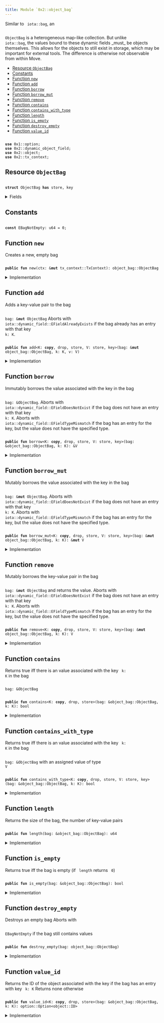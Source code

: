 ```yaml
---
title: Module `0x2::object_bag`
---
```


Similar to <code>
iota::bag</code>, an <code>
<Link href="object_bag#0x2_object_bag_ObjectBag">ObjectBag</Link></code> is a heterogeneous map-like collection. But unlike
<code>
iota::bag</code>, the values bound to these dynamic fields _must_ be objects themselves. This allows
for the objects to still exist in storage, which may be important for external tools.
The difference is otherwise not observable from within Move.


-  [Resource `ObjectBag`](#0x2_object_bag_ObjectBag)
-  [Constants](#@Constants_0)
-  [Function `new`](#0x2_object_bag_new)
-  [Function `add`](#0x2_object_bag_add)
-  [Function `borrow`](#0x2_object_bag_borrow)
-  [Function `borrow_mut`](#0x2_object_bag_borrow_mut)
-  [Function `remove`](#0x2_object_bag_remove)
-  [Function `contains`](#0x2_object_bag_contains)
-  [Function `contains_with_type`](#0x2_object_bag_contains_with_type)
-  [Function `length`](#0x2_object_bag_length)
-  [Function `is_empty`](#0x2_object_bag_is_empty)
-  [Function `destroy_empty`](#0x2_object_bag_destroy_empty)
-  [Function `value_id`](#0x2_object_bag_value_id)


<pre><code>
<b>use</b> <Link href="../move-stdlib/option#0x1_option">0x1::option</Link>;
<b>use</b> <Link href="dynamic_object_field#0x2_dynamic_object_field">0x2::dynamic_object_field</Link>;
<b>use</b> <Link href="object#0x2_object">0x2::object</Link>;
<b>use</b> <Link href="tx_context#0x2_tx_context">0x2::tx_context</Link>;
</code></pre>



<Link id="0x2_object_bag_ObjectBag"></Link>

## Resource `ObjectBag`



<pre><code>
<b>struct</b> <Link href="object_bag#0x2_object_bag_ObjectBag">ObjectBag</Link> <b>has</b> store, key
</code></pre>



<details>
<summary>Fields</summary>


<dl>
<dt>
<code>
id: <Link href="object#0x2_object_UID">object::UID</Link></code>
</dt>
<dd>
 the ID of this bag
</dd>
<dt>
<code>
size: u64</code>
</dt>
<dd>
 the number of key-value pairs in the bag
</dd>
</dl>


</details>

<Link id="@Constants_0"></Link>

## Constants


<Link id="0x2_object_bag_EBagNotEmpty"></Link>



<pre><code>
<b>const</b> <Link href="object_bag#0x2_object_bag_EBagNotEmpty">EBagNotEmpty</Link>: u64 = 0;
</code></pre>



<Link id="0x2_object_bag_new"></Link>

## Function `new`

Creates a new, empty bag


<pre><code>
<b>public</b> <b>fun</b> <Link href="object_bag#0x2_object_bag_new">new</Link>(ctx: &<b>mut</b> <Link href="tx_context#0x2_tx_context_TxContext">tx_context::TxContext</Link>): <Link href="object_bag#0x2_object_bag_ObjectBag">object_bag::ObjectBag</Link>
</code></pre>



<details>
<summary>Implementation</summary>


<pre><code>
<b>public</b> <b>fun</b> <Link href="object_bag#0x2_object_bag_new">new</Link>(ctx: &<b>mut</b> TxContext): <Link href="object_bag#0x2_object_bag_ObjectBag">ObjectBag</Link> \{
    <Link href="object_bag#0x2_object_bag_ObjectBag">ObjectBag</Link> \{
        id: <Link href="object#0x2_object_new">object::new</Link>(ctx),
        size: 0,
    }
}
</code></pre>



</details>

<Link id="0x2_object_bag_add"></Link>

## Function `add`

Adds a key-value pair to the bag <code>
<Link href="bag#0x2_bag">bag</Link>: &<b>mut</b> <Link href="object_bag#0x2_object_bag_ObjectBag">ObjectBag</Link></code>
Aborts with <code>
iota::dynamic_field::EFieldAlreadyExists</code> if the bag already has an entry with
that key <code>
k: K</code>.


<pre><code>
<b>public</b> <b>fun</b> <Link href="object_bag#0x2_object_bag_add">add</Link>&lt;K: <b>copy</b>, drop, store, V: store, key&gt;(<Link href="bag#0x2_bag">bag</Link>: &<b>mut</b> <Link href="object_bag#0x2_object_bag_ObjectBag">object_bag::ObjectBag</Link>, k: K, v: V)
</code></pre>



<details>
<summary>Implementation</summary>


<pre><code>
<b>public</b> <b>fun</b> <Link href="object_bag#0x2_object_bag_add">add</Link>&lt;K: <b>copy</b> + drop + store, V: key + store&gt;(<Link href="bag#0x2_bag">bag</Link>: &<b>mut</b> <Link href="object_bag#0x2_object_bag_ObjectBag">ObjectBag</Link>, k: K, v: V) \{
    ofield::add(&<b>mut</b> <Link href="bag#0x2_bag">bag</Link>.id, k, v);
    <Link href="bag#0x2_bag">bag</Link>.size = <Link href="bag#0x2_bag">bag</Link>.size + 1;
}
</code></pre>



</details>

<Link id="0x2_object_bag_borrow"></Link>

## Function `borrow`

Immutably borrows the value associated with the key in the bag <code>
<Link href="bag#0x2_bag">bag</Link>: &<Link href="object_bag#0x2_object_bag_ObjectBag">ObjectBag</Link></code>.
Aborts with <code>
iota::dynamic_field::EFieldDoesNotExist</code> if the bag does not have an entry with
that key <code>
k: K</code>.
Aborts with <code>
iota::dynamic_field::EFieldTypeMismatch</code> if the bag has an entry for the key, but
the value does not have the specified type.


<pre><code>
<b>public</b> <b>fun</b> <Link href="borrow#0x2_borrow">borrow</Link>&lt;K: <b>copy</b>, drop, store, V: store, key&gt;(<Link href="bag#0x2_bag">bag</Link>: &<Link href="object_bag#0x2_object_bag_ObjectBag">object_bag::ObjectBag</Link>, k: K): &V
</code></pre>



<details>
<summary>Implementation</summary>


<pre><code>
<b>public</b> <b>fun</b> <Link href="borrow#0x2_borrow">borrow</Link>&lt;K: <b>copy</b> + drop + store, V: key + store&gt;(<Link href="bag#0x2_bag">bag</Link>: &<Link href="object_bag#0x2_object_bag_ObjectBag">ObjectBag</Link>, k: K): &V \{
    ofield::borrow(&<Link href="bag#0x2_bag">bag</Link>.id, k)
}
</code></pre>



</details>

<Link id="0x2_object_bag_borrow_mut"></Link>

## Function `borrow_mut`

Mutably borrows the value associated with the key in the bag <code>
<Link href="bag#0x2_bag">bag</Link>: &<b>mut</b> <Link href="object_bag#0x2_object_bag_ObjectBag">ObjectBag</Link></code>.
Aborts with <code>
iota::dynamic_field::EFieldDoesNotExist</code> if the bag does not have an entry with
that key <code>
k: K</code>.
Aborts with <code>
iota::dynamic_field::EFieldTypeMismatch</code> if the bag has an entry for the key, but
the value does not have the specified type.


<pre><code>
<b>public</b> <b>fun</b> <Link href="object_bag#0x2_object_bag_borrow_mut">borrow_mut</Link>&lt;K: <b>copy</b>, drop, store, V: store, key&gt;(<Link href="bag#0x2_bag">bag</Link>: &<b>mut</b> <Link href="object_bag#0x2_object_bag_ObjectBag">object_bag::ObjectBag</Link>, k: K): &<b>mut</b> V
</code></pre>



<details>
<summary>Implementation</summary>


<pre><code>
<b>public</b> <b>fun</b> <Link href="object_bag#0x2_object_bag_borrow_mut">borrow_mut</Link>&lt;K: <b>copy</b> + drop + store, V: key + store&gt;(<Link href="bag#0x2_bag">bag</Link>: &<b>mut</b> <Link href="object_bag#0x2_object_bag_ObjectBag">ObjectBag</Link>, k: K): &<b>mut</b> V \{
    ofield::borrow_mut(&<b>mut</b> <Link href="bag#0x2_bag">bag</Link>.id, k)
}
</code></pre>



</details>

<Link id="0x2_object_bag_remove"></Link>

## Function `remove`

Mutably borrows the key-value pair in the bag <code>
<Link href="bag#0x2_bag">bag</Link>: &<b>mut</b> <Link href="object_bag#0x2_object_bag_ObjectBag">ObjectBag</Link></code> and returns the value.
Aborts with <code>
iota::dynamic_field::EFieldDoesNotExist</code> if the bag does not have an entry with
that key <code>
k: K</code>.
Aborts with <code>
iota::dynamic_field::EFieldTypeMismatch</code> if the bag has an entry for the key, but
the value does not have the specified type.


<pre><code>
<b>public</b> <b>fun</b> <Link href="object_bag#0x2_object_bag_remove">remove</Link>&lt;K: <b>copy</b>, drop, store, V: store, key&gt;(<Link href="bag#0x2_bag">bag</Link>: &<b>mut</b> <Link href="object_bag#0x2_object_bag_ObjectBag">object_bag::ObjectBag</Link>, k: K): V
</code></pre>



<details>
<summary>Implementation</summary>


<pre><code>
<b>public</b> <b>fun</b> <Link href="object_bag#0x2_object_bag_remove">remove</Link>&lt;K: <b>copy</b> + drop + store, V: key + store&gt;(<Link href="bag#0x2_bag">bag</Link>: &<b>mut</b> <Link href="object_bag#0x2_object_bag_ObjectBag">ObjectBag</Link>, k: K): V \{
    <b>let</b> v = ofield::remove(&<b>mut</b> <Link href="bag#0x2_bag">bag</Link>.id, k);
    <Link href="bag#0x2_bag">bag</Link>.size = <Link href="bag#0x2_bag">bag</Link>.size - 1;
    v
}
</code></pre>



</details>

<Link id="0x2_object_bag_contains"></Link>

## Function `contains`

Returns true iff there is an value associated with the key <code>
k: K</code> in the bag <code>
<Link href="bag#0x2_bag">bag</Link>: &<Link href="object_bag#0x2_object_bag_ObjectBag">ObjectBag</Link></code>


<pre><code>
<b>public</b> <b>fun</b> <Link href="object_bag#0x2_object_bag_contains">contains</Link>&lt;K: <b>copy</b>, drop, store&gt;(<Link href="bag#0x2_bag">bag</Link>: &<Link href="object_bag#0x2_object_bag_ObjectBag">object_bag::ObjectBag</Link>, k: K): bool
</code></pre>



<details>
<summary>Implementation</summary>


<pre><code>
<b>public</b> <b>fun</b> <Link href="object_bag#0x2_object_bag_contains">contains</Link>&lt;K: <b>copy</b> + drop + store&gt;(<Link href="bag#0x2_bag">bag</Link>: &<Link href="object_bag#0x2_object_bag_ObjectBag">ObjectBag</Link>, k: K): bool \{
    ofield::exists_&lt;K&gt;(&<Link href="bag#0x2_bag">bag</Link>.id, k)
}
</code></pre>



</details>

<Link id="0x2_object_bag_contains_with_type"></Link>

## Function `contains_with_type`

Returns true iff there is an value associated with the key <code>
k: K</code> in the bag <code>
<Link href="bag#0x2_bag">bag</Link>: &<Link href="object_bag#0x2_object_bag_ObjectBag">ObjectBag</Link></code>
with an assigned value of type <code>
V</code>


<pre><code>
<b>public</b> <b>fun</b> <Link href="object_bag#0x2_object_bag_contains_with_type">contains_with_type</Link>&lt;K: <b>copy</b>, drop, store, V: store, key&gt;(<Link href="bag#0x2_bag">bag</Link>: &<Link href="object_bag#0x2_object_bag_ObjectBag">object_bag::ObjectBag</Link>, k: K): bool
</code></pre>



<details>
<summary>Implementation</summary>


<pre><code>
<b>public</b> <b>fun</b> <Link href="object_bag#0x2_object_bag_contains_with_type">contains_with_type</Link>&lt;K: <b>copy</b> + drop + store, V: key + store&gt;(<Link href="bag#0x2_bag">bag</Link>: &<Link href="object_bag#0x2_object_bag_ObjectBag">ObjectBag</Link>, k: K): bool \{
    ofield::exists_with_type&lt;K, V&gt;(&<Link href="bag#0x2_bag">bag</Link>.id, k)
}
</code></pre>



</details>

<Link id="0x2_object_bag_length"></Link>

## Function `length`

Returns the size of the bag, the number of key-value pairs


<pre><code>
<b>public</b> <b>fun</b> <Link href="object_bag#0x2_object_bag_length">length</Link>(<Link href="bag#0x2_bag">bag</Link>: &<Link href="object_bag#0x2_object_bag_ObjectBag">object_bag::ObjectBag</Link>): u64
</code></pre>



<details>
<summary>Implementation</summary>


<pre><code>
<b>public</b> <b>fun</b> <Link href="object_bag#0x2_object_bag_length">length</Link>(<Link href="bag#0x2_bag">bag</Link>: &<Link href="object_bag#0x2_object_bag_ObjectBag">ObjectBag</Link>): u64 \{
    <Link href="bag#0x2_bag">bag</Link>.size
}
</code></pre>



</details>

<Link id="0x2_object_bag_is_empty"></Link>

## Function `is_empty`

Returns true iff the bag is empty (if <code>
length</code> returns <code>
0</code>)


<pre><code>
<b>public</b> <b>fun</b> <Link href="object_bag#0x2_object_bag_is_empty">is_empty</Link>(<Link href="bag#0x2_bag">bag</Link>: &<Link href="object_bag#0x2_object_bag_ObjectBag">object_bag::ObjectBag</Link>): bool
</code></pre>



<details>
<summary>Implementation</summary>


<pre><code>
<b>public</b> <b>fun</b> <Link href="object_bag#0x2_object_bag_is_empty">is_empty</Link>(<Link href="bag#0x2_bag">bag</Link>: &<Link href="object_bag#0x2_object_bag_ObjectBag">ObjectBag</Link>): bool \{
    <Link href="bag#0x2_bag">bag</Link>.size == 0
}
</code></pre>



</details>

<Link id="0x2_object_bag_destroy_empty"></Link>

## Function `destroy_empty`

Destroys an empty bag
Aborts with <code>
<Link href="object_bag#0x2_object_bag_EBagNotEmpty">EBagNotEmpty</Link></code> if the bag still contains values


<pre><code>
<b>public</b> <b>fun</b> <Link href="object_bag#0x2_object_bag_destroy_empty">destroy_empty</Link>(<Link href="bag#0x2_bag">bag</Link>: <Link href="object_bag#0x2_object_bag_ObjectBag">object_bag::ObjectBag</Link>)
</code></pre>



<details>
<summary>Implementation</summary>


<pre><code>
<b>public</b> <b>fun</b> <Link href="object_bag#0x2_object_bag_destroy_empty">destroy_empty</Link>(<Link href="bag#0x2_bag">bag</Link>: <Link href="object_bag#0x2_object_bag_ObjectBag">ObjectBag</Link>) \{
    <b>let</b> <Link href="object_bag#0x2_object_bag_ObjectBag">ObjectBag</Link> \{ id, size } = <Link href="bag#0x2_bag">bag</Link>;
    <b>assert</b>!(size == 0, <Link href="object_bag#0x2_object_bag_EBagNotEmpty">EBagNotEmpty</Link>);
    id.delete()
}
</code></pre>



</details>

<Link id="0x2_object_bag_value_id"></Link>

## Function `value_id`

Returns the ID of the object associated with the key if the bag has an entry with key <code>
k: K</code>
Returns none otherwise


<pre><code>
<b>public</b> <b>fun</b> <Link href="object_bag#0x2_object_bag_value_id">value_id</Link>&lt;K: <b>copy</b>, drop, store&gt;(<Link href="bag#0x2_bag">bag</Link>: &<Link href="object_bag#0x2_object_bag_ObjectBag">object_bag::ObjectBag</Link>, k: K): <Link href="../move-stdlib/option#0x1_option_Option">option::Option</Link>&lt;<Link href="object#0x2_object_ID">object::ID</Link>&gt;
</code></pre>



<details>
<summary>Implementation</summary>


<pre><code>
<b>public</b> <b>fun</b> <Link href="object_bag#0x2_object_bag_value_id">value_id</Link>&lt;K: <b>copy</b> + drop + store&gt;(<Link href="bag#0x2_bag">bag</Link>: &<Link href="object_bag#0x2_object_bag_ObjectBag">ObjectBag</Link>, k: K): Option&lt;ID&gt; \{
    ofield::id(&<Link href="bag#0x2_bag">bag</Link>.id, k)
}
</code></pre>



</details>
